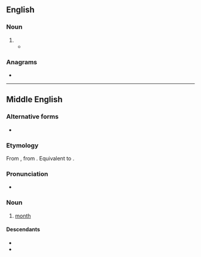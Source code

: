 ==English==

===Noun===
{{en-noun}}

# {{obsolete spelling of|month|lang=en}}
#* {{quote-book|passage=IT is deſigned, that the Countery ſhall be furnished once a '''moneth''' ( or if any Glut of Occurrences happen, oftener, ) with an Account of ſuch conſiderable things as have arrived unto our Notice.''|title=[[s:Publick Occurrences Both Forreign and Domestick|Publick Occurrences Both Forreign and Domestick]]|year=1690|author=Richard Pierce}}

===Anagrams===
* {{anagrams|en|mothen}}

----

==Middle English==

===Alternative forms===
* {{alter|enm|month|monþ|moneþ|monæþ|moneþe}}

===Etymology===
From {{inh|enm|ang|mōnaþ}}, from {{inh|enm|gem-pro|*mēnōþs}}. Equivalent to {{af|enm|mone|-th}}.

===Pronunciation===
* {{IPA|lang=enm|/ˈmoːn(ə)θ/|/ˈmun(ə)θ/}}

===Noun===
{{enm-noun|pl=monethes|pl2=monets}}

# [[month]]

====Descendants====
* {{desc|en|month}}
* {{desc|sco|moneth}}